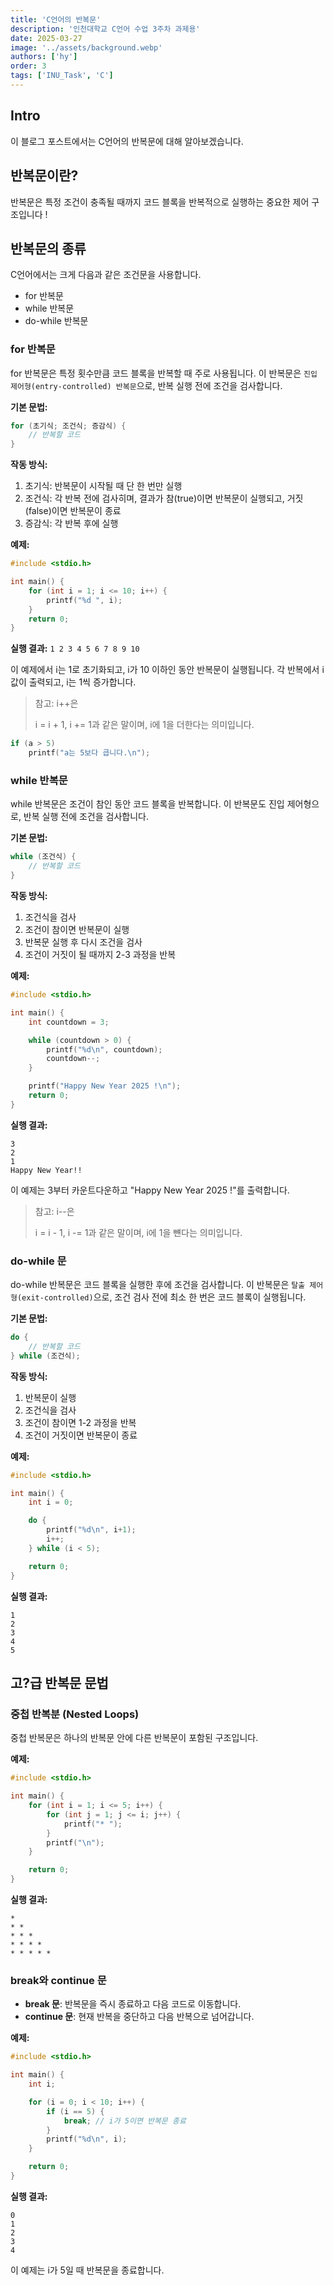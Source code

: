 ```yaml
---
title: 'C언어의 반복문'
description: '인천대학교 C언어 수업 3주차 과제용'
date: 2025-03-27
image: '../assets/background.webp'
authors: ['hy']
order: 3
tags: ['INU_Task', 'C']
---
```


## Intro

이 블로그 포스트에서는 C언어의 반복문에 대해 알아보겠습니다.

## 반복문이란?

반복문은 특정 조건이 충족될 때까지 코드 블록을 반복적으로 실행하는 중요한 제어 구조입니다 !

## 반복문의 종류

C언어에서는 크게 다음과 같은 조건문을 사용합니다.

- for 반복문
- while 반복문
- do-while 반복문

### for 반복문

for 반복문은 특정 횟수만큼 코드 블록을 반복할 때 주로 사용됩니다.
이 반복문은 `진입 제어형(entry-controlled) 반복문`으로, 반복 실행 전에 조건을 검사합니다.

**기본 문법:**

```c
for (초기식; 조건식; 증감식) {
    // 반복할 코드
}
```

**작동 방식:**

1. 초기식: 반복문이 시작될 때 단 한 번만 실행
2. 조건식: 각 반복 전에 검사히며, 결과가 참(true)이면 반복문이 실행되고, 거짓(false)이면 반복문이 종료
3. 증감식: 각 반복 후에 실행

**예제:**

```c
#include <stdio.h>

int main() {
    for (int i = 1; i <= 10; i++) {
        printf("%d ", i);
    }
    return 0;
}
```

**실행 결과:** `1 2 3 4 5 6 7 8 9 10`

이 예제에서 i는 1로 초기화되고, i가 10 이하인 동안 반복문이 실행됩니다. 각 반복에서 i 값이 출력되고, i는 1씩 증가합니다.

> 참고: i++은
>
> i = i + 1, i += 1과 같은 말이며, i에 1을 더한다는 의미입니다.

```c
if (a > 5)
    printf("a는 5보다 큽니다.\n");
```

### while 반복문

while 반복문은 조건이 참인 동안 코드 블록을 반복합니다.
이 반복문도 진입 제어형으로, 반복 실행 전에 조건을 검사합니다.

**기본 문법:**

```c
while (조건식) {
    // 반복할 코드
}
```

**작동 방식:**

1. 조건식을 검사
2. 조건이 참이면 반복문이 실행
3. 반복문 실행 후 다시 조건을 검사
4. 조건이 거짓이 될 때까지 2-3 과정을 반복

**예제:**

```c
#include <stdio.h>

int main() {
    int countdown = 3;

    while (countdown > 0) {
        printf("%d\n", countdown);
        countdown--;
    }

    printf("Happy New Year 2025 !\n");
    return 0;
}
```

**실행 결과:**

```
3
2
1
Happy New Year!!
```

이 예제는 3부터 카운트다운하고 "Happy New Year 2025 !"를 출력합니다.

> 참고: i--은
>
> i = i - 1, i -= 1과 같은 말이며, i에 1을 뺸다는 의미입니다.

### do-while 문

do-while 반복문은 코드 블록을 실행한 후에 조건을 검사합니다.
이 반복문은 `탈출 제어형(exit-controlled)`으로, 조건 검사 전에 최소 한 번은 코드 블록이 실행됩니다.

**기본 문법:**

```c
do {
    // 반복할 코드
} while (조건식);
```

**작동 방식:**

1. 반복문이 실행
2. 조건식을 검사
3. 조건이 참이면 1-2 과정을 반복
4. 조건이 거짓이면 반복문이 종료

**예제:**

```c
#include <stdio.h>

int main() {
    int i = 0;

    do {
        printf("%d\n", i+1);
        i++;
    } while (i < 5);

    return 0;
}
```

**실행 결과:**

```
1
2
3
4
5
```

## 고?급 반복문 문법

### 중첩 반복분 (Nested Loops)

중첩 반복문은 하나의 반복문 안에 다른 반복문이 포함된 구조입니다.

**예제:**

```c
#include <stdio.h>

int main() {
    for (int i = 1; i <= 5; i++) {
        for (int j = 1; j <= i; j++) {
            printf("* ");
        }
        printf("\n");
    }

    return 0;
}
```

**실행 결과:**

```
*
* *
* * *
* * * *
* * * * *
```

### break와 continue 문

- **break 문**: 반복문을 즉시 종료하고 다음 코드로 이동합니다.
- **continue 문**: 현재 반복을 중단하고 다음 반복으로 넘어갑니다.

**예제:**

```c
#include <stdio.h>

int main() {
    int i;

    for (i = 0; i < 10; i++) {
        if (i == 5) {
            break; // i가 5이면 반복문 종료
        }
        printf("%d\n", i);
    }

    return 0;
}
```

**실행 결과:**

```
0
1
2
3
4
```

이 예제는 i가 5일 때 반복문을 종료합니다.
